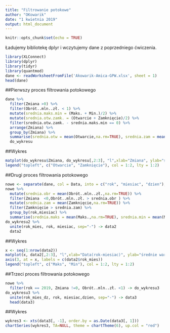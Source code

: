```yaml
---
title: "Filtrowanie potokowe"
author: "OKowarik"
date: "1 kwietnia 2019"
output: html_document
---
```

```r
knitr::opts_chunk$set(echo = TRUE)
```

Ładujemy bibliotekę dplyr i wczytujemy dane z poprzedniego ćwiczenia.
```r
library(XLConnect)
library(dplyr)
library(tidyr)
library(quantmod)
dane <- readWorksheetFromFile('Akowarik-Amica-GPW.xlsx', sheet = 1)
head(dane)
```

##Pierwszy proces filtrowania potokowego
```r
dane %>%
  filter(Zmiana >0) %>%
  filter(Obrót..mln..zł. < 1) %>%
  mutate(srednia.maks.min = (Maks. + Min.)/2) %>%
  mutate(srednia.otw.zamk. = (Otwarcie + Zamknięcie)/2) %>%
  filter(srednia.otw.zamk. - srednia.maks.min == 0) %>%
  arrange(Zmiana) %>%
  group_by(Zmiana) %>%
  summarise(srednia.otw = mean(Otwarcie,na.rm=TRUE), srednia.zam = mean(Zamknięcie,na.rm=TRUE)) -> do_wykresu
  do_wykresu
```

##Wykres
```r
matplot(do_wykresu$Zmiana, do_wykresu[,2:3], "l",xlab="Zmiana", ylab="średnie wartości")
legend("topleft", c("Otwarcie", "Zamknięcie"), col = 1:2, lty = 1:2)
```

##Drugi proces filtrowania potokowego
```r
nowe <- separate(dane, col = Data, into = c("rok", "miesiac", "dzien"), sep = "-")
nowe %>%
  mutate(srednia.obr = mean(Obrót..mln..zł.,na.rm=TRUE)) %>%
  filter(Zmiana  <0,Obrót..mln..zł. > srednia.obr ) %>%
  mutate(srednia.zam = mean(Zamknięcie,na.rm=TRUE)) %>%
  filter(Zamknięcie > srednia.zam) %>%
  group_by(rok,miesiac) %>%
  summarise(srednia.maks = mean(Maks.,na.rm=TRUE), srednia.min = mean(Min.,na.rm=TRUE)) -> do_wykresu2
do_wykresu2 %>%
  unite(rok_mies, rok, miesiac, sep="-") -> data2
  data2
```

##Wykres
```r
x <- seq(1:nrow(data2))
matplot(x, data2[,2:3], "l",xlab="Data(rok-miesiac)", ylab="średnie wartości")
axis(3, at = x, labels = c(data2$rok_mies))
legend("topleft", c("Maks", "Min"), col = 1:2, lty = 1:2) 
```


##Trzeci proces filtrowania potokowego
```r
nowe %>%
  filter(rok == 2019, Zmiana !=0, Obrót..mln..zł. <1) -> do_wykresu3
do_wykresu3 %>%
  unite(rok_mies_dz, rok, miesiac,dzien, sep="-") -> data3 
  head(data3)
```

##Wykres
```r
wykres3 <- xts(data3[, -1], order.by = as.Date(data3[, 1]))
chartSeries(wykres3, TA=NULL, theme = chartTheme(6), up.col = "red")
```
